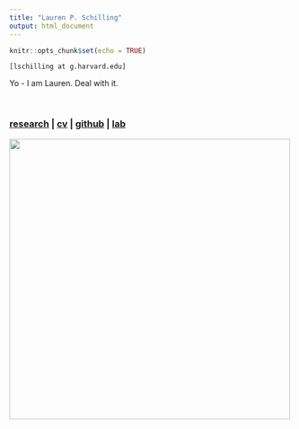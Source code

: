 ```yaml
---
title: "Lauren P. Schilling"
output: html_document
---
```


```r
knitr::opts_chunk$set(echo = TRUE)
```
`[lschilling at g.harvard.edu]`  

Yo - I am Lauren. Deal with it.

<br>

###   [**research**](./research.html) | [**cv**](./data/cv.pdf) | [**github**](https://github.com/laurenpschilling) | [**lab**](https://www.meredith-rowe.com/lab)

<img src="./data/lauren.jpeg" width="500">



